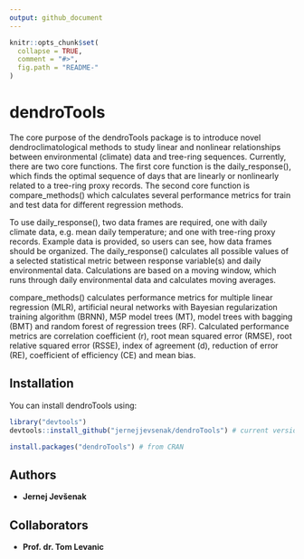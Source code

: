 ```yaml
---
output: github_document
---
```


<!-- README.md is generated from README.Rmd. Please edit that file -->

```r
knitr::opts_chunk$set(
  collapse = TRUE,
  comment = "#>",
  fig.path = "README-"
)
```

# dendroTools

The core purpose of the dendroTools package is to introduce novel dendroclimatological methods to study linear and nonlinear relationships between environmental (climate) data and tree-ring sequences. Currently, there are two core functions. The first core function is the daily_response(), which finds the optimal sequence of days that are linearly or nonlinearly related to a tree-ring proxy records. The second core function is compare_methods() which calculates several performance metrics for train and test data for different regression methods.

To use daily_response(), two data frames are required, one with daily climate data, e.g. mean daily temperature; and one with tree-ring proxy records. Example data is provided, so users can see, how data frames should be organized. The daily_response() calculates all possible values of a selected statistical metric between response variable(s) and daily environmental data. Calculations are based on a moving window, which runs through daily environmental data and calculates moving averages. 

compare_methods() calculates performance metrics for multiple linear regression (MLR), artificial neural networks with Bayesian regularization training algorithm (BRNN), M5P model trees (MT), model trees with bagging (BMT) and random forest of regression trees (RF). Calculated performance metrics are correlation coefficient (r), root mean squared error (RMSE), root relative squared error (RSSE), index of agreement (d), reduction of error (RE), coefficient of efficiency (CE) and mean bias.

## Installation

You can install dendroTools using:
```r
library("devtools")
devtools::install_github("jernejjevsenak/dendroTools") # current version under development

install.packages("dendroTools") # from CRAN
```

## Authors
* **Jernej Jevšenak**

## Collaborators
* **Prof. dr. Tom Levanic**
